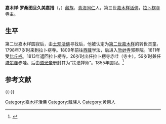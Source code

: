 '''嘉木样·罗桑图旦久美嘉措'''（{{bo|z=བློ་བཟང་ཐུབ་བསྟན་འཇིགས་མེད་རྒྱ་མཚོ་|w=blo bzang thub bstan 'jigs med rgya mtsho}}，{{bd|1792年||1855年|9月6日}}）[[藏族|藏族]]，[[青海|青海]][[同仁|同仁]]人，第三世[[嘉木样活佛|嘉木样活佛]]，[[拉卜楞寺|拉卜楞寺]]寺主。

==生平==
第二世嘉木样圆寂后，由[[土观活佛|土观活佛]]寻找后，他被认定为[[第二世嘉木样|第二世嘉木样]]的转世灵童。1798年7岁时来到拉卜楞寺。1809年前往[[西藏|西藏]]学法，后进入[[哲蚌寺|哲蚌寺]]郭莽院。1811年受[[比丘戒|比丘戒]]。1813年返回拉卜楞寺。26岁时出任拉卜楞寺赤哇（寺主）。59岁时兼任[[塔尔寺|塔尔寺]]赤哇。后由[[道光帝|道光帝]]册封其为“扶法禅师”。1855年圆寂。<ref>{{cite book|title=中国藏传佛教名僧录|publisher=甘肃民族出版社|author=唐景福}}</ref>

== 参考文献 ==
{{reflist}}

{{宗教人物小作品}}
{{-}}
{{start box}}
{{s-rel|bu}}
{{s-before|[[嘉木样·久美旺波|嘉木样·久美旺波]]}}
{{s-title|[[嘉木样活佛|嘉木样活佛]]|（坐床年份不详）－1855年}}
{{s-after|[[嘉木样·格桑图旦旺秀|嘉木样·格桑图旦旺秀]]}}
{{end box}}
[[Category:嘉木样活佛|Category:嘉木样活佛]]
[[Category:藏族人|Category:藏族人]]
[[Category:黄南人|Category:黄南人]]